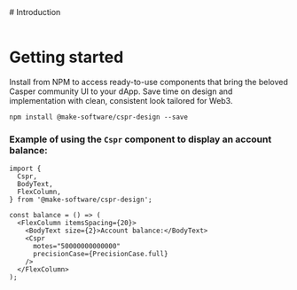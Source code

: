 
<Meta title="Getting started"/>

<StyledWrapper>
    <StyledHeaderWrapper>
        # Introduction
    </StyledHeaderWrapper>
</StyledWrapper>

<br/>
<br/>

# Getting started

Install from NPM to access ready-to-use components that bring the beloved Casper community UI to your dApp.
Save time on design and implementation with clean, consistent look tailored for Web3.

```
npm install @make-software/cspr-design --save
```

### Example of using the `Cspr` component to display an account balance:
``` tsx
import {
  Cspr,
  BodyText,
  FlexColumn,
} from '@make-software/cspr-design';

const balance = () => (
  <FlexColumn itemsSpacing={20}>
    <BodyText size={2}>Account balance:</BodyText>
    <Cspr
      motes="50000000000000"
      precisionCase={PrecisionCase.full}
    />
  </FlexColumn>
);
```
